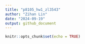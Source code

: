 ```yaml
---
title: "p8105_hw1_zl3543"
author: "Zihan Lin"
date: "2024-09-19"
output: github_document
---
```


```r
knitr::opts_chunk$set(echo = TRUE)
```
